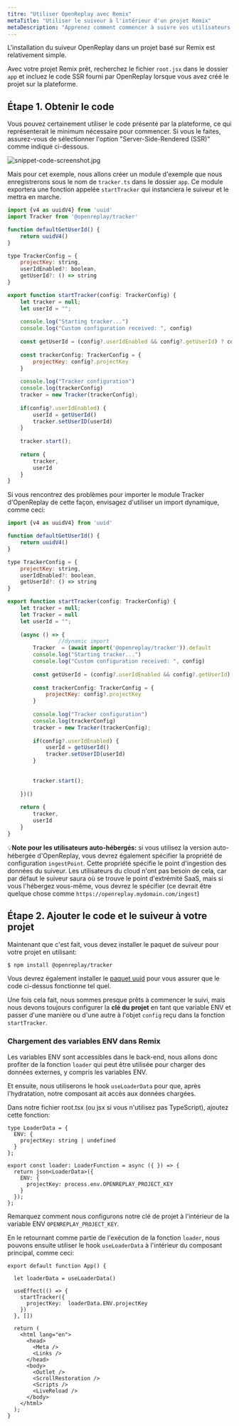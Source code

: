 ```yaml
---
titre: "Utiliser OpenReplay avec Remix"
metaTitle: "Utiliser le suiveur à l'intérieur d'un projet Remix"
metaDescription: "Apprenez comment commencer à suivre vos utilisateurs sur votre projet Remix"
---
```



L'installation du suiveur OpenReplay dans un projet basé sur Remix est relativement simple.

Avec votre projet Remix prêt, recherchez le fichier `root.jsx` dans le dossier `app` et incluez le code SSR fourni par OpenReplay lorsque vous avez créé le projet sur la plateforme.

## Étape 1. Obtenir le code

Vous pouvez certainement utiliser le code présenté par la plateforme, ce qui représenterait le minimum nécessaire pour commencer. Si vous le faites, assurez-vous de sélectionner l'option "Server-Side-Rendered (SSR)" comme indiqué ci-dessous.

![snippet-code-screenshot.jpg](./images/snippet-code-screenshot.jpg)

Mais pour cet exemple, nous allons créer un module d'exemple que nous enregistrerons sous le nom de `tracker.ts` dans le dossier `app`. Ce module exportera une fonction appelée `startTracker` qui instanciera le suiveur et le mettra en marche.


```jsx
import {v4 as uuidV4} from 'uuid'
import Tracker from '@openreplay/tracker'

function defaultGetUserId() {
    return uuidV4() 
}

type TrackerConfig = {
    projectKey: string,
    userIdEnabled?: boolean,
    getUserId?: () => string
}

export function startTracker(config: TrackerConfig) {
    let tracker = null;
    let userId = "";
   
    console.log("Starting tracker...")
    console.log("Custom configuration received: ", config)
        
    const getUserId = (config?.userIdEnabled && config?.getUserId) ? config.getUserId : defaultGetUserId
        
    const trackerConfig: TrackerConfig = {
        projectKey: config?.projectKey
    }
        
    console.log("Tracker configuration")
    console.log(trackerConfig)
    tracker = new Tracker(trackerConfig);
        
    if(config?.userIdEnabled) {
        userId = getUserId()
        tracker.setUserID(userId)
    }
     
    tracker.start();
      
    return {
        tracker,
        userId
    }
}
```


Si vous rencontrez des problèmes pour importer le module Tracker d'OpenReplay de cette façon, envisagez d'utiliser un import dynamique, comme ceci:


```jsx
import {v4 as uuidV4} from 'uuid'

function defaultGetUserId() {
    return uuidV4() 
}

type TrackerConfig = {
    projectKey: string,
    userIdEnabled?: boolean,
    getUserId?: () => string
}

export function startTracker(config: TrackerConfig) {
    let tracker = null;
    let Tracker = null
    let userId = "";
    
    (async () => {
				//dynamic import 
        Tracker  = (await import('@openreplay/tracker')).default 
        console.log("Starting tracker...")
        console.log("Custom configuration received: ", config)
        
        const getUserId = (config?.userIdEnabled && config?.getUserId) ? config.getUserId : defaultGetUserId
        
        const trackerConfig: TrackerConfig = {
            projectKey: config?.projectKey
        }
        
        console.log("Tracker configuration")
        console.log(trackerConfig)
        tracker = new Tracker(trackerConfig);
        
        if(config?.userIdEnabled) {
            userId = getUserId()
            tracker.setUserID(userId)
        }
        
        
        tracker.start();
        
    })()
    
    return {
        tracker,
        userId
    }
}
```


💡**Note pour les utilisateurs auto-hébergés:** si vous utilisez la version auto-hébergée d'OpenReplay, vous devrez également spécifier la propriété de configuration `ingestPoint`. Cette propriété spécifie le point d'ingestion des données du suiveur. Les utilisateurs du cloud n'ont pas besoin de cela, car par défaut le suiveur saura où se trouve le point d'extrémité SaaS, mais si vous l'hébergez vous-même, vous devrez le spécifier (ce devrait être quelque chose comme `https://openreplay.mydomain.com/ingest`)

## Étape 2. Ajouter le code et le suiveur à votre projet

Maintenant que c'est fait, vous devez installer le paquet de suiveur pour votre projet en utilisant:


```markdown
$ npm install @openreplay/tracker
```


Vous devrez également installer le [paquet uuid](https://www.npmjs.com/package/uuid) pour vous assurer que le code ci-dessus fonctionne tel quel.

Une fois cela fait, nous sommes presque prêts à commencer le suivi, mais nous devons toujours configurer la **clé du projet** en tant que variable ENV et passer d'une manière ou d'une autre à l'objet `config` reçu dans la fonction `startTracker`.

### Chargement des variables ENV dans Remix

Les variables ENV sont accessibles dans le back-end, nous allons donc profiter de la fonction `loader` qui peut être utilisée pour charger des données externes, y compris les variables ENV.

Et ensuite, nous utiliserons le hook `useLoaderData` pour que, après l'hydratation, notre composant ait accès aux données chargées.

Dans notre fichier root.tsx (ou jsx si vous n'utilisez pas TypeScript), ajoutez cette fonction:


```tsx
type LoaderData = {
  ENV: {
    projectKey: string | undefined
  }
};

export const loader: LoaderFunction = async ({ }) => {
  return json<LoaderData>({
    ENV: {
      projectKey: process.env.OPENREPLAY_PROJECT_KEY
    }
  });
};
```


Remarquez comment nous configurons notre clé de projet à l'intérieur de la variable ENV `OPENREPLAY_PROJECT_KEY`.

En le retournant comme partie de l'exécution de la fonction `loader`, nous pouvons ensuite utiliser le hook `useLoaderData` à l'intérieur du composant principal, comme ceci:


```tsx
export default function App() {

  let loaderData = useLoaderData()

  useEffect(() => {
    startTracker({
      projectKey:  loaderData.ENV.projectKey
    })
  }, []) 

  return (
    <html lang="en">
      <head>
        <Meta />
        <Links />
      </head>
      <body>
        <Outlet />
        <ScrollRestoration />
        <Scripts />
        <LiveReload />
      </body>
    </html>
  );
}
```

